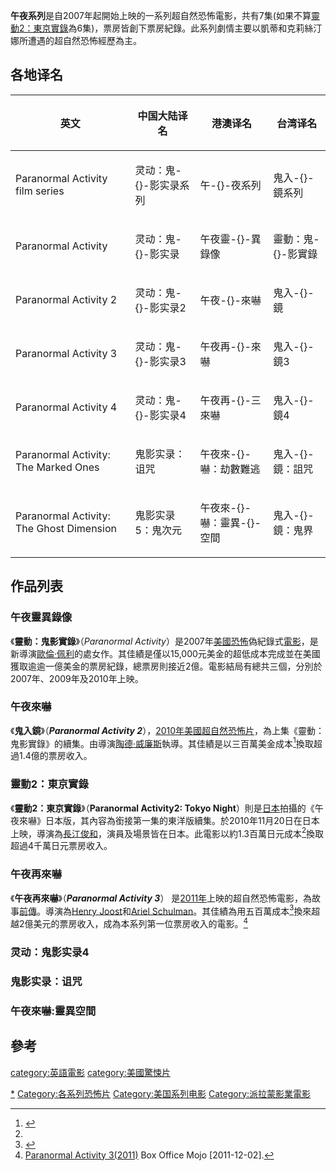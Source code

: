 {{noteTA
|G1=Movie
|G2=Show
}}

'''午夜系列'''是自2007年起開始上映的一系列超自然恐怖電影，共有7集(如果不算[[靈動2：東京實錄|靈動2：東京實錄]]為6集)，票房皆創下票房紀錄。此系列劇情主要以凱蒂和克莉絲汀娜所遭遇的超自然恐怖經歷為主。

==各地译名==
{| class="wikitable"
|-
! 英文 !! 中国大陆译名 !! 港澳译名 !! 台湾译名
|-
| Paranormal Activity film series || 灵动：鬼-{}-影实录系列 || 午-{}-夜系列 || 鬼入-{}-鏡系列
|-
| Paranormal Activity || 灵动：鬼-{}-影实录 || 午夜靈-{}-異錄像 || 靈動：鬼-{}-影實錄
|-
| Paranormal Activity 2 || 灵动：鬼-{}-影实录2 || 午夜-{}-來嚇 || 鬼入-{}-鏡
|-
| Paranormal Activity 3 || 灵动：鬼-{}-影实录3 <!--超自然現象3：不知道這譯名哪來的-->|| 午夜再-{}-來嚇 || 鬼入-{}-鏡3
|-
| Paranormal Activity 4 || 灵动：鬼-{}-影实录4 || 午夜再-{}-三來嚇 || 鬼入-{}-鏡4
|-
| Paranormal Activity: The Marked Ones || <!--灵动：鬼影实录外传：先顯示另一個-->鬼影实录：诅咒 || 午夜來-{}-嚇：劫數難逃 || 鬼入-{}-鏡：詛咒
|-
| Paranormal Activity: The Ghost Dimension || 鬼影实录5：鬼次元 || 午夜來-{}-嚇：靈異-{}-空間 || 鬼入-{}-鏡：鬼界
|}

==作品列表==
===午夜靈異錄像===
{{main|靈動：鬼影實錄}}
《'''靈動：鬼影實錄'''》（''Paranormal Activity''）是2007年[[美國|美國]][[恐怖|恐怖]]偽紀錄式[[電影|電影]]，是新導演[[歐倫·佩利|歐倫·佩利]]的處女作。其佳績是僅以15,000元美金的超低成本完成並在美國獲取逾逾一億美金的票房紀錄，總票房則接近2億。電影結局有總共三個，分別於2007年、2009年及2010年上映。

===午夜來嚇===
{{main|午夜來嚇}}
《'''鬼入鏡'''》（'''''Paranormal Activity 2'''''），[[2010年電影|2010年]][[美國電影|美國]][[超自然|超自然]][[恐怖片|恐怖片]]，為上集《靈動：鬼影實錄》的續集。由導演[[陶德·威廉斯|陶德·威廉斯]]執導。其佳績是以三百萬美金成本<ref name="#1">{{cite news|url=http://latimesblogs.latimes.com/entertainmentnewsbuzz/2010/10/movie-projector-paranormal-activity-2-looking-to-scare-jackass-3-d-out-of-the-top-spot.html|title=Movie projector: 'Paranormal Activity 2' looking to scare 'Jackass 3-D' out of the top spot|last=Fritz|first=Ben|work=[[Los_Angeles_Times|Los Angeles Times]]|publisher=Tribune Company|date=2010-10-21|accessdate=2010-11-13|archive-date=2010-10-27|archive-url=https://web.archive.org/web/20101027112724/http://latimesblogs.latimes.com/entertainmentnewsbuzz/2010/10/movie-projector-paranormal-activity-2-looking-to-scare-jackass-3-d-out-of-the-top-spot.html|dead-url=no}}</ref>換取超過1.4億的票房收入。

===靈動2：東京實錄===
{{main|靈動2：東京實錄}}
《'''靈動2：東京實錄'''》（'''Paranormal Activity2: Tokyo Night'''）則是[[日本|日本]]拍攝的《午夜來嚇》日本版，其內容為銜接第一集的東洋版續集。於2010年11月20日在日本上映，導演為[[長江俊和|長江俊和]]，演員及場景皆在日本。此電影以約1.3百萬日元成本<ref name="#1"/>換取超過4千萬日元票房收入。

===午夜再來嚇===
{{main|午夜再來嚇}}
《'''午夜再來嚇'''》（'''''Paranormal Activity 3'''''）
是[[2011年電影|2011年]]上映的超自然恐怖電影，為故事[[前傳|前傳]]。導演為[[Henry_Joost|Henry Joost]]和[[Ariel_Schulman|Ariel Schulman]]。其佳績為用五百萬成本<ref>{{cite news|url=http://latimesblogs.latimes.com/entertainmentnewsbuzz/2011/10/paranormal-activity-3-johnny-english-musketeers.html|title=Movie Projector: 'Paranormal Activity 3' to frighten rivals|last=Zeitchik|first=Steven|work=[[Los_Angeles_Times|Los Angeles Times]]|publisher=[[Tribune_Company|Tribune Company]]|date=October 20, 2011|accessdate=October 20, 2011|archive-date=2015-01-10|archive-url=https://web.archive.org/web/20150110032712/http://latimesblogs.latimes.com/entertainmentnewsbuzz/2011/10/paranormal-activity-3-johnny-english-musketeers.html|dead-url=no}}</ref>換來超越2億美元的票房收入，成為本系列第一位票房收入的電影。<ref>[http://www.boxofficemojo.com/movies/?id=paranormalactivity3.htm Paranormal Activity 3(2011)] {{Wayback|url=http://www.boxofficemojo.com/movies/?id=paranormalactivity3.htm |date=20171028145013 }}Box Office Mojo [2011-12-02].</ref>

===灵动：鬼影实录4===
{{main|灵动：鬼影实录4}}

===鬼影实录：诅咒===
{{main|鬼影实录：诅咒}}

===午夜來嚇:靈異空間===
{{main|{{link-en|午夜來嚇:靈異空間|Paranormal Activity: The Ghost Dimension}}}}

==參考==
{{Reflist}}

{{DEFAULTSORT:Paranormal Activity (film series)}}

{{Paranormal Activity}}
[[Category:鬼入鏡|*]]
[[category:英語電影|category:英語電影]]
[[Category:各系列恐怖片|Category:各系列恐怖片]]
[[category:美國驚悚片|category:美國驚悚片]]
[[Category:美国系列电影|Category:美国系列电影]]
[[Category:派拉蒙影業電影|Category:派拉蒙影業電影]]